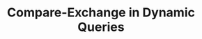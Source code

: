 ﻿---
title: "Compare-Exchange in Dynamic Queries"
hide_table_of_contents: true
sidebar_label: "Compare-Exchange in Dynamic Queries"
sidebar_position: 9
---




<LanguageSwitcher supportedLanguages={supportedLanguages} />

<LanguageContent language="csharp">
   <CmpXchgInDynamicQueriesCsharp />
</LanguageContent>

<LanguageContent language="nodejs">
   <CmpXchgInDynamicQueriesNodejs />
</LanguageContent>

<!---
### Indexes
- [What Are Indexes](../indexes/what-are-indexes)
- [Creating and Deploying Indexes](../indexes/creating-and-deploying)

### Client API
- [Session Change Tracking](../client-api/session/what-is-a-session-and-how-does-it-work#tracking-changes)
- [How to: Handle Document Relationships](../client-api/how-to/handle-document-relationships)

### Compare Exchange
- [Compare Exchange Overview](../compare-exchange/overview)
-->
